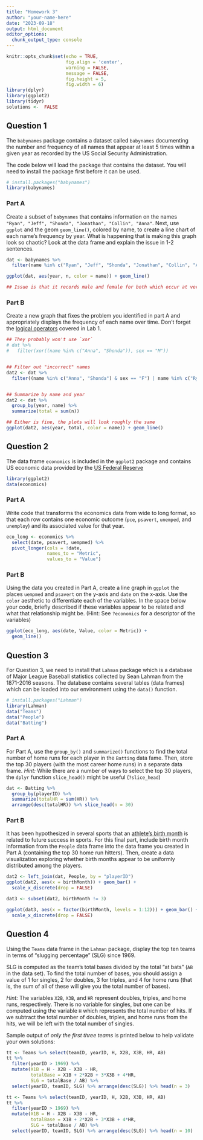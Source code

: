```yaml
---
title: "Homework 3"
author: "your-name-here"
date: "2023-09-18"
output: html_document
editor_options: 
  chunk_output_type: console
---
```


```r
knitr::opts_chunk$set(echo = TRUE, 
                      fig.align = 'center', 
                      warning = FALSE, 
                      message = FALSE,
                      fig.height = 5, 
                      fig.width = 6) 
library(dplyr)
library(ggplot2)
library(tidyr)
solutions <-  FALSE
```

## Question 1

The `babynames` package contains a dataset called `babynames` documenting the number and frequency of all names that appear at least 5 times within a given year as recorded by the US Social Security Administration.

The code below will load the package that contains the dataset. You will need to install the package first before it can be used.

```r
# install.packages("babynames")
library(babynames)
```

### Part A

Create a subset of `babynames` that contains information on the names `"Ryan", "Jeff", "Shonda", "Jonathan", "Collin", "Anna"`. Next, use `ggplot` and the geom `geom_line()`, colored by name, to create a line chart of each name's frequency by year. What is happening that is making this graph look so chaotic? Look at the data frame and explain the issue in 1-2 sentences.

```r
dat <- babynames %>% 
  filter(name %in% c("Ryan", "Jeff", "Shonda", "Jonathan", "Collin", "Anna"))

ggplot(dat, aes(year, n, color = name)) + geom_line()

## Issue is that it records male and female for both which occur at very different frequencies
```

### Part B

Create a new graph that fixes the problem you identified in part A and appropriately displays the frequency of each name over time. Don't forget the [logical operators](https://collinn.github.io/teaching/2023/labs/intro1.html#Logical_Conditions_and_Subsetting) covered in Lab 1.


```r
## They probably won't use `xor`
# dat %>% 
#   filter(xor((name %in% c("Anna", "Shonda")), sex == "M"))


## Filter out "incorrect" names
dat2 <- dat %>% 
  filter((name %in% c("Anna", "Shonda") & sex == "F") | name %in% c("Ryan", "Jeff", "Jonathan", "Collin") & sex == "M")


## Summarize by name and year
dat2 <- dat %>% 
  group_by(year, name) %>% 
  summarize(total = sum(n))

## Either is fine, the plots will look roughly the same
ggplot(dat2, aes(year, total, color = name)) + geom_line()
```





## Question 2

The data frame `economics` is included in the `ggplot2` package and contains US economic data provided by the [US Federal Reserve](https://fred.stlouisfed.org/)

```r
library(ggplot2)
data(economics)
```

### Part A

Write code that transforms the economics data from wide to long format, so that each row contains one economic outcome (`pce`, `psavert`, `unemped`, and `unemploy`) and its associated value for that year. 

```r
eco_long <- economics %>% 
  select(date, psavert, uempmed) %>% 
  pivot_longer(cols = !date, 
               names_to = "Metric", 
               values_to = "Value")
```


### Part B

Using the data you created in Part A, create a line graph in `ggplot` the places `uempmed` and `psavert` on the y-axis and `date` on the x-axis. Use the `color` aesthetic to differentiate each of the variables. In the space below your code, briefly described if these variables appear to be related and what that relationship might be. (Hint: See `?economics` for a descriptor of the variables)


```r
ggplot(eco_long, aes(date, Value, color = Metric)) +
  geom_line()
```


## Question 3

For Question 3, we need to install that `Lahman` package which is a database of Major League Baseball statistics collected by Sean Lahman from the 1871-2016 seasons. The database contains several tables (data frames) which can be loaded into our environment using the `data()` function.

```r
# install.packages("Lahman")
library(Lahman)
data("Teams")
data("People")
data("Batting")
```


### Part A

For Part A, use the `group_by()` and `summarize()` functions to find the total number of home runs for each player in the `Batting` data fame. Then, store the top 30 players (with the most career home runs) in a separate data frame. *Hint:* While there are a number of ways to select the top 30 players, the `dplyr` function `slice_head()` might be useful (`?slice_head`)

```r
dat <- Batting %>% 
  group_by(playerID) %>% 
  summarize(totalHR = sum(HR)) %>% 
  arrange(desc(totalHR)) %>% slice_head(n = 30)
```

### Part B

It has been hypothesized in several sports that an [athlete's birth month](https://fivethirtyeight.com/features/why-athletes-birthdays-affect-who-goes-pro-and-who-becomes-a-star/) is related to future success in sports. For this final part, include birth month information from the `People` data frame into the data frame you created in Part A (containing the top 30 home run hitters). Then, create a data visualization exploring whether birth months appear to be uniformly distributed among the players.

```r
dat2 <- left_join(dat, People, by = "playerID")
ggplot(dat2, aes(x = birthMonth)) + geom_bar() +
  scale_x_discrete(drop = FALSE)

dat3 <- subset(dat2, birthMonth != 3)

ggplot(dat3, aes(x = factor(birthMonth, levels = 1:12))) + geom_bar() +
  scale_x_discrete(drop = FALSE)
```


## Question 4

Using the `Teams` data frame in the `Lahman` package, display the top ten teams in terms of "slugging percentage" (SLG) since 1969.

SLG is computed as the team's total bases divided by the total "at bats" (`AB` in the data set). To find the total number of bases, you should assign a value of 1 for singles, 2 for doubles, 3 for triples, and 4 for home runs (that is, the sum of all of these will give you the total number of bases).

*Hint:* The variables `X2B`, `X3B`, and `HR` represent doubles, triples, and home runs, respectively. There is no variable for singles, but one can be computed using the variable `H` which represents the total number of hits. If we subtract the total number of doubles, triples, and home runs from the hits, we will be left with the total number of singles.

Sample output of *only the first three teams* is printed below to help validate your own solutions:

```r
tt <- Teams %>% select(teamID, yearID, H, X2B, X3B, HR, AB)
tt %>% 
  filter(yearID > 1969) %>%
  mutate(X1B = H - X2B - X3B - HR, 
         totalBase = X1B + 2*X2B + 3*X3B + 4*HR, 
         SLG = totalBase / AB) %>% 
  select(yearID, teamID, SLG) %>% arrange(desc(SLG)) %>% head(n = 3)
```



```r
tt <- Teams %>% select(teamID, yearID, H, X2B, X3B, HR, AB)
tt %>% 
  filter(yearID > 1969) %>%
  mutate(X1B = H - X2B - X3B - HR, 
         totalBase = X1B + 2*X2B + 3*X3B + 4*HR, 
         SLG = totalBase / AB) %>% 
  select(yearID, teamID, SLG) %>% arrange(desc(SLG)) %>% head(n = 10)
```






